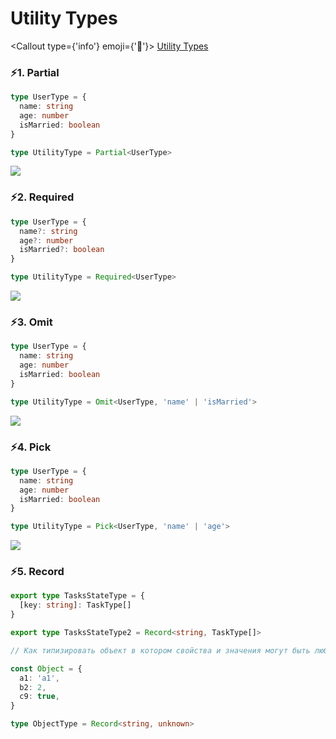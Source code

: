 
# Utility Types

<Callout type={'info'} emoji={'🔗'}>
  [Utility Types](https://www.typescriptlang.org/docs/handbook/utility-types.html)
</Callout>

### ⚡1. Partial

```ts showLineNumbers filename="partial.ts"
type UserType = {
  name: string
  age: number
  isMarried: boolean
}

type UtilityType = Partial<UserType>
```

![](./images/partial.webp)

### ⚡2. Required

```ts showLineNumbers filename="required.ts"
type UserType = {
  name?: string
  age?: number
  isMarried?: boolean
}

type UtilityType = Required<UserType>
```

![](./images/required.webp)

### ⚡3. Omit

```ts showLineNumbers filename="omit.ts"
type UserType = {
  name: string
  age: number
  isMarried: boolean
}

type UtilityType = Omit<UserType, 'name' | 'isMarried'>
```

![](./images/omit.webp)

### ⚡4. Pick

```ts showLineNumbers filename="pick.ts"
type UserType = {
  name: string
  age: number
  isMarried: boolean
}

type UtilityType = Pick<UserType, 'name' | 'age'>
```

![](./images/pick.webp)

### ⚡5. Record

```ts showLineNumbers filename="record.ts"
export type TasksStateType = {
  [key: string]: TaskType[]
}

export type TasksStateType2 = Record<string, TaskType[]>

// Как типизировать объект в котором свойства и значения могут быть любые ?

const Object = {
  a1: 'a1',
  b2: 2,
  c9: true,
}

type ObjectType = Record<string, unknown>
```

